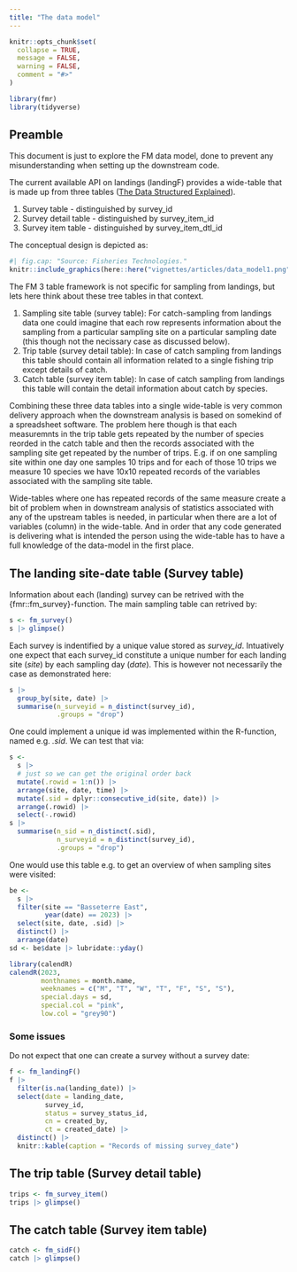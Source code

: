 ```yaml
---
title: "The data model"
---
```


```r
knitr::opts_chunk$set(
  collapse = TRUE,
  message = FALSE,
  warning = FALSE,
  comment = "#>"
)
```

```r
library(fmr)
library(tidyverse)
```

## Preamble

This document is just to explore the FM data model, done to prevent any misunderstanding when setting up the downstream code.

The current available API on landings (landingF) provides a wide-table that is made up from three tables ([The Data Structured Explained](https://fimsehf.atlassian.net/wiki/x/zgC7ww)).

1. Survey table - distinguished by survey_id
2. Survey detail table - distinguished by survey_item_id
3. Survey item table - distinguished by survey_item_dtl_id

The conceptual design is depicted as:

```r
#| fig.cap: "Source: Fisheries Technologies."
knitr::include_graphics(here::here("vignettes/articles/data_model1.png"))
```

The FM 3 table framework is not specific for sampling from landings, but lets here think about these tree tables in that context.

1. Sampling site table (survey table): For catch-sampling from landings data one could imagine that each row represents information about the sampling from a particular sampling site on a particular sampling date (this though not the necissary case as discussed below).
2. Trip table (survey detail table): In case of catch sampling from landings this table should contain all information related to a single fishing trip except details of catch.
3. Catch table (survey item table): In case of catch sampling from landings this table will contain the detail information about catch by species.

Combining these three data tables into a single wide-table is very common delivery approach when the downstream analysis is based on somekind of a spreadsheet software. The problem here though is that each measuremnts in the trip table gets repeated by the number of species reorded in the catch table and then the records associated with the sampling site get repeated by the number of trips. E.g. if on one sampling site within one day one samples 10 trips and for each of those 10 trips we measure 10 species we have 10x10 repeated records of the variables associated with the sampling site table.

Wide-tables where one has repeated records of the same measure create a bit of problem when in downstream analysis of statistics associated with any of the upstream tables is needed, in particular when there are a lot of variables (column) in the wide-table. And in order that any code generated is delivering what is intended the person using the wide-table has to have a full knowledge of the data-model in the first place.

## The landing site-date table (Survey table)

Information about each (landing) survey can be retrived with the {fmr::fm_survey}-function. 
The main sampling table can retrived by:

```r
s <- fm_survey()
s |> glimpse()
```

Each survey is indentified by a unique value stored as *survey_id*. Intuatively one expect that each survey_id constitute a unique number for each landing site (*site*) by each sampling day (*date*). This is however not necessarily the case as demonstrated here:

```r
s |> 
  group_by(site, date) |> 
  summarise(n_surveyid = n_distinct(survey_id),
            .groups = "drop")
```

One could implement a unique id was implemented within the R-function, named e.g. *.sid*. We can test that via:

```r
s <- 
  s |> 
  # just so we can get the original order back
  mutate(.rowid = 1:n()) |> 
  arrange(site, date, time) |> 
  mutate(.sid = dplyr::consecutive_id(site, date)) |> 
  arrange(.rowid) |> 
  select(-.rowid)
s |> 
  summarise(n_sid = n_distinct(.sid),
            n_surveyid = n_distinct(survey_id),
            .groups = "drop")
```

One would use this table e.g. to get an overview of when sampling sites were visited:


```r
be <- 
  s |> 
  filter(site == "Basseterre East",
         year(date) == 2023) |> 
  select(site, date, .sid) |> 
  distinct() |> 
  arrange(date)
sd <- be$date |> lubridate::yday()
```

```r
library(calendR)
calendR(2023,
        monthnames = month.name,
        weeknames = c("M", "T", "W", "T", "F", "S", "S"),
        special.days = sd,
        special.col = "pink",
        low.col = "grey90")
```

### Some issues

Do not expect that one can create a survey without a survey date:

```r
f <- fm_landingF()
f |> 
  filter(is.na(landing_date)) |> 
  select(date = landing_date, 
         survey_id, 
         status = survey_status_id, 
         cn = created_by,
         ct = created_date) |> 
  distinct() |> 
  knitr::kable(caption = "Records of missing survey_date")
```

## The trip table (Survey detail table)

```r
trips <- fm_survey_item()
trips |> glimpse()
```

## The catch table (Survey item table)

```r
catch <- fm_sidF()
catch |> glimpse()
```

